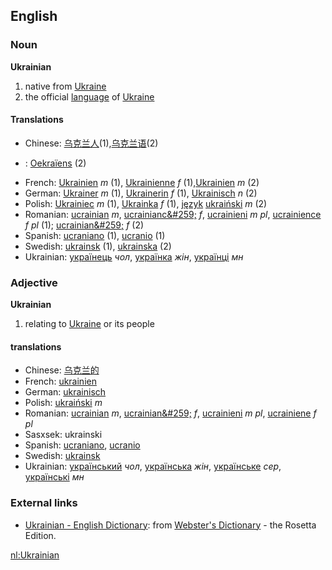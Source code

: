 ==English==
=== Noun ===
'''Ukrainian'''

# native from [[Ukraine]]
# the official [[language]] of [[Ukraine]]

==== Translations ====
*Chinese: [[乌克兰人]](1),[[乌克兰语]](2)
*{{msg:nl}}: [[Oekraïens]] (2)
*French: [[Ukrainien]] ''m'' (1), [[Ukrainienne]] ''f'' (1),[[Ukrainien]] ''m'' (2)
*German: [[Ukrainer]] ''m'' (1), [[Ukrainerin]] ''f'' (1), [[Ukrainisch]] ''n'' (2)
*Polish: [[Ukrainiec]] ''m'' (1), [[Ukrainka]] ''f'' (1), [[język]] [[ukraiński]] ''m'' (2)
*Romanian: [[ucrainian]] ''m'', [[ucrainianc&#259;]] ''f'', [[ucrainieni]] ''m pl'', [[ucrainience]] ''f pl'' (1); [[ucrainian&#259;]] ''f'' (2)
*Spanish: [[ucraniano]] (1), [[ucranio]] (1)
*Swedish: [[ukrainsk]] (1), [[ukrainska]] (2)
*Ukrainian: [[українець]] ''чол'', [[українка]] ''жін'', [[українці]] ''мн''

=== Adjective ===
'''Ukrainian'''

# relating to [[Ukraine]] or its people

==== translations ====
*Chinese: [[乌克兰的]]
*French: [[ukrainien]]
*German: [[ukrainisch]]
*Polish: [[ukraiński]] ''m''
*Romanian: [[ucrainian]] ''m'', [[ucrainian&#259;]] ''f'', [[ucrainieni]] ''m pl'', [[ucrainiene]] ''f pl''
*Sasxsek: ukrainski
*Spanish: [[ucraniano]], [[ucranio]]
*Swedish: [[ukrainsk]]
*Ukrainian: [[український]] ''чол'', [[українська]] ''жін'', [[українське]] ''сер'', [[українські]] ''мн''

=== External links ===
*[http://www.websters-online-dictionary.org/definition/Ukranian-english/ Ukrainian - English Dictionary]: from [http://www.websters-online-dictionary.org/ Webster's Dictionary] - the Rosetta Edition.

[[nl:Ukrainian]]